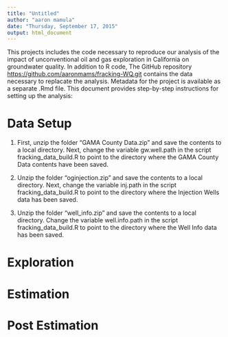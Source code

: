 ```yaml
---
title: "Untitled"
author: "aaron mamula"
date: "Thursday, September 17, 2015"
output: html_document
---
```


This projects includes the code necessary to reproduce our analysis of the impact of unconventional oil and gas exploration in California on groundwater quality.  In addition to R code, The GitHub repository [https://github.com/aaronmams/fracking-WQ.git](https://github.com/aaronmams/fracking-WQ.git) contains the data necessary to replacate the analysis.  Metadata for the project is available as a separate .Rmd file.  This document provides step-by-step instructions for setting up the analysis:

# Data Setup
1.  First, unzip the folder "GAMA County Data.zip" and save the contents to a local directory.  Next, change the variable gw.well.path in the script fracking_data_build.R to point to the directory where the GAMA County Data contents have been saved.

2.  Unzip the folder "oginjection.zip" and save the contents to a local directory.  Next, change the variable inj.path in the script fracking_data_build.R to point to the directory where the Injection Wells data has been saved.

3.  Unzip the folder "well_info.zip" and save the contents to a local directory.  Change the variable well.info.path in the script fracking_data_build.R to point to the directory where the Well Info data has been saved.

# Exploration

# Estimation

# Post Estimation


